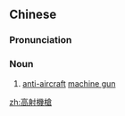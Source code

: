 {{also|高射机枪}}
==Chinese==
{{zh-forms|s=高射机枪|type=112}}

===Pronunciation===
{{zh-pron
|m=gāoshè jīqiāng
|c=gou1 se6 gei1 coeng1
|cat=n
}}

===Noun===
{{zh-noun}}

# [[anti-aircraft]] [[machine gun]] {{zh-mw|m:架}}

{{zh-cat|Military|Firearms}}

[[zh:高射機槍]]